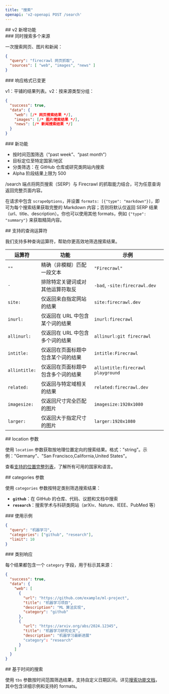 ```yaml
---
title: "搜索"
openapi: 'v2-openapi POST /search'
---
```


<div id="whats-new-in-v2">
  ## v2 新增功能
</div>

<div id="search-multiple-sources">
  ### 同时搜索多个来源
</div>

一次搜索网页、图片和新闻：

```json
{
  "query": "firecrawl 网页抓取",
  "sources": [ "web", "images", "news" ]
}
```


<div id="response-format-changed">
  ### 响应格式已变更
</div>

v1：平铺的结果列表。v2：按来源类型分组：

```json
{
  "success": true,
  "data": {
    "web": [/* 网页搜索结果 */],
    "images": [/* 图片搜索结果 */],
    "news": [/* 新闻搜索结果 */]
  }
}
```


<div id="new-features">
  ### 新功能
</div>

- 按时间范围筛选（“past week”、“past month”）
- 目标定位至特定国家/地区
- 分类筛选：在 GitHub 仓库或研究类网站内搜索
- Alpha 阶段结果上限为 500

/search 端点将网页搜索（SERP）与 Firecrawl 的抓取能力结合，可为任意查询返回完整页面内容。

在请求中包含 `scrapeOptions`，并设置 `formats: [{"type": "markdown"}]`，即可为每个搜索结果获取完整的 Markdown 内容；否则将默认仅返回 SERP 结果（url、title、description）。你也可以使用其他 formats，例如 `{"type": "summary"}` 来获取精简内容。

<div id="supported-query-operators">
  ## 支持的查询运算符
</div>

我们支持多种查询运算符，帮助你更高效地筛选搜索结果。

| 运算符 | 功能 | 示例 |
---|-|-|
| `""` | 精确（非模糊）匹配一段文本 | `"Firecrawl"`
| `-` | 排除特定关键词或对其他运算符取反 | `-bad`, `-site:firecrawl.dev`
| `site:` | 仅返回来自指定网站的结果 | `site:firecrawl.dev`
| `inurl:` | 仅返回在 URL 中包含某个词的结果 | `inurl:firecrawl`
| `allinurl:` | 仅返回在 URL 中包含多个词的结果 | `allinurl:git firecrawl`
| `intitle:` | 仅返回在页面标题中包含某个词的结果 | `intitle:Firecrawl`
| `allintitle:` | 仅返回在页面标题中包含多个词的结果 | `allintitle:firecrawl playground`
| `related:` | 仅返回与特定域相关的结果 | `related:firecrawl.dev`
| `imagesize:` | 仅返回尺寸完全匹配的图片 | `imagesize:1920x1080`
| `larger:` | 仅返回大于指定尺寸的图片 | `larger:1920x1080`

<div id="location-parameter">
  ## location 参数
</div>

使用 `location` 参数获取按地理位置定向的搜索结果。格式："string"。示例："Germany"、"San Francisco,California,United States"。

查看[支持的位置完整列表](https://firecrawl.dev/search_locations.json)，了解所有可用的国家和语言。

<div id="categories-parameter">
  ## categories 参数
</div>

使用 `categories` 参数按特定类别筛选搜索结果：

- **`github`**：在 GitHub 的仓库、代码、议题和文档中搜索
- **`research`**：搜索学术与科研类网站（arXiv、Nature、IEEE、PubMed 等）

<div id="example-usage">
  ### 使用示例
</div>

```json
{
  "query": "机器学习",
  "categories": ["github", "research"],
  "limit": 10
}
```


<div id="category-response">
  ### 类别响应
</div>

每个结果都包含一个 `category` 字段，用于标示其来源：

```json
{
  "success": true,
  "data": {
    "web": [
      {
        "url": "https://github.com/example/ml-project",
        "title": "机器学习项目",
        "description": "ML 算法实现",
        "category": "github"
      },
      {
        "url": "https://arxiv.org/abs/2024.12345",
        "title": "机器学习研究论文",
        "description": "机器学习最新进展"
        "category": "research"
      }
    ]
  }
}
```


<div id="time-based-search">
  ## 基于时间的搜索
</div>

使用 `tbs` 参数按时间范围筛选结果，支持自定义日期区间。详见[搜索功能文档](https://docs.firecrawl.dev/features/search#time-based-search)，其中包含详细示例和支持的 formats。